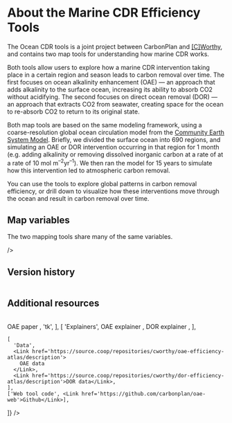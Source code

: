 # About the Marine CDR Efficiency Tools

The Ocean CDR tools is a joint project between CarbonPlan and [[C]Worthy](https://www.cworthy.org/), and contains two map tools for understanding how marine CDR works.

Both tools allow users to explore how a marine CDR intervention taking place in a certain region and season leads to carbon removal over time. The first focuses on ocean alkalinity enhancement (OAE) — an approach that adds alkalinity to the surface ocean, increasing its ability to absorb CO2 without acidifying. The second focuses on direct ocean removal (DOR) — an approach that extracts CO2 from seawater, creating space for the ocean to re-absorb CO2 to return to its original state.

Both map tools are based on the same modeling framework, using a coarse-resolution global ocean circulation model from the [Community Earth System Model](https://www.cesm.ucar.edu/). Briefly, we divided the surface ocean into 690 regions, and simulating an OAE or DOR intervention occurring in that region for 1 month (e.g. adding alkalinity or removing dissolved inorganic carbon at a rate of at a rate of 10 mol m<sup>–2</sup>yr<sup>–1</sup>). We then ran the model for 15 years to simulate how this intervention led to atmospheric carbon removal.

You can use the tools to explore global patterns in carbon removal efficiency, or drill down to visualize how these interventions move through the ocean and result in carbon removal over time.

## Map variables

The two mapping tools share many of the same variables.

<Table
  columns={[6]}
  start={[[1], [4], [6], [1]]}
  width={[[3], [2], [1], [6]]}
  borderTop={false}
  index={false}
  sx={{
    'tr:first-child': { td: {color: 'primary'} },
    'td:last-of-type': { color: 'primary', mt: 3 },
    'td': { color: 'secondary' },
    'td:first-of-type': { color: 'blue' },
  }}
      data={[
        [  
      'Variable',  
      'Units',  
      'Tool',  
      '',  
    ],  
    [
      'Efficiency',
      'mol CO₂ reabsorbed / alkalinity added',
      'OAE only',
      'CO₂ removed per unit of alkalinity added. Higher values indicate more efficient carbon removal.',
    ],
    [
      'Efficiency (CO₂ deficit basis)',
      'mol CO₂ reabsorbed / CO₂ deficit created',
      'Both',
      'CO₂ removed from the atmosphere per unit of CO₂ deficit created by the DOR or OAE intervention. For DOR, the CO₂ deficit corresponds directly with the amount of CO₂ extracted during the intervention period. For OAE, the CO₂ deficit is estimated based on estimating the maximum CO₂ removal made possible by the alkalinity addition. Accessed in OAE under the field "Efficiency (CO₂ deficit basis)".',
    ],
    [
      'DIC anomaly/full field (only at surface)',
      'mol/m²',
      'Both',
      'Extracting CO₂ creates a dissolved inorganic carbon (DIC) deficit. A larger deficit means more potential for the ocean to absorb CO₂ from the atmosphere.',
    ],
    [
      'Dissolved inorganic carbon (DIC)',
      'mol/m²',
      'Both',
      'Dissolved inorganic carbon (DIC) is the sum of inorganic carbon in water. Full water column values shown here.',
    ],
    [
      'Partial pressure of CO₂ (pCO₂)',
      'µatm',
      'Both',
      'The partial pressure of carbon dioxide at the ocean surface, a measure of how much CO₂ is dissolved in seawater. Ocean carbon uptake happens when the surface ocean pCO₂ is lower than the partial pressure of CO₂ in the overlying atmosphere.',
    ],
    [
      'Air-sea CO₂ flux',
      'mol/m²/yr',
      'Both',
      'The movement of carbon dioxide between the atmosphere and the ocean. Negative values indicate ocean CO₂ uptake.',
    ],
    [
      'pH',
      'n/a',
      'Both',
      'The measurement of acidity, or free hydrogen ions, in surface waters. The lower the pH value, the more acidic the seawater.',
    ],
  ]}

/>

## Version history

<Table
  columns={[3]}
  start={[[1], [1], [1], [1], [1]]}
  width={[[3], [3], [3], [3], [3]]}
  index={false}
  sx={{
    'td:nth-of-type(2), td:nth-of-type(4)': {
      color: 'secondary',
      mb: 1,
      mt: 2,
    },
    'td:first-of-type': { color: 'blue' },
  }}
  data={[
    [
      'June 4, 2025',
      'DOR',
      'Initial Release',
      'OAE',
      'Corrected DIC units; integrated sea surface height into DIC and Efficiency calculations and updated tool data; added new field titled "Efficiency (CO2 deficit basis)" to enable direct comparisons with the DOR data',
    ],
    ['October 15, 2024', 'OAE', 'Initial release'],
  ]}
/>

## Additional resources

<Table
  columns={[4]}
  start={[[1], [1], [3], ]}
  width={[[4], [2], [2], ]}
  index={false}
  borderBottom={false}
  sx={{
    'td:nth-of-type(2)': {
      color: 'secondary',
      mb: 1,
      mt: 2,
    },
    'td:nth-of-type(3)': {
      color: 'secondary',
      mb: 1,
      mt: 2,
    },
    'td:first-of-type': { color: 'blue' },
  }}
  data={[
    [
      'Scientific papers',
      <Link href='https://www.nature.com/articles/s41558-024-02179-9.epdf?sharing_token=LgDF4VdJvkifRzIuQy5nT9RgN0jAjWel9jnR3ZoTv0ML06qtsGAXcI3ncw2VKMdvNBF8yc3ykUNvQP2YZSZZg3VEb8eJNbnayufBxkZ0cVTHRB4myOJv4osBgWv1OPyMNfRCLYPLT3MancsjfEhCqWMLGD_VUA_LXbALrR9640c%3D'>
        OAE paper
      </Link>,
      'tk',
    ],
    [
      'Explainers',
      <Link href='https://carbonplan.org/research/oae-efficiency-explainer'>
        OAE explainer
      </Link>,
      <Link href='https://carbonplan.org/research/dor-efficiency-explainer'>
        DOR explainer
      </Link>,
    ],

    [
      'Data',
      <Link href='https://source.coop/repositories/cworthy/oae-efficiency-atlas/description'>
        OAE data
      </Link>,
      <Link href='https://source.coop/repositories/cworthy/dor-efficiency-atlas/description'>DOR data</Link>,
    ],
    ['Web tool code', <Link href='https://github.com/carbonplan/oae-web'>Github</Link>],

]}
/>
